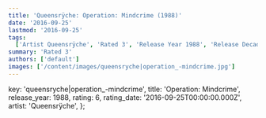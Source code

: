 ```yaml
---
title: 'Queensrÿche: Operation: Mindcrime (1988)'
date: '2016-09-25'
lastmod: '2016-09-25'
tags:
  ['Artist Queensrÿche', 'Rated 3', 'Release Year 1988', 'Release Decade 1980']
summary: 'Rated 3'
authors: ['default']
images: ['/content/images/queensryche|operation_-mindcrime.jpg']
---
```


  key: 'queensryche|operation_-mindcrime',
  title: 'Operation: Mindcrime',
  release_year: 1988,
  rating: 6,
  rating_date: '2016-09-25T00:00:00.000Z',
  artist: 'Queensrÿche',
};

<MusicRating data={data} />
